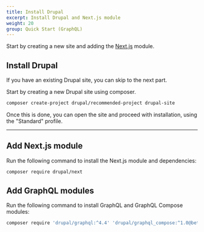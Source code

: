 ```yaml
---
title: Install Drupal
excerpt: Install Drupal and Next.js module
weight: 20
group: Quick Start (GraphQL)
---
```


Start by creating a new site and adding the [Next.js](https://drupal.org/project/next) module.

## Install Drupal

<Callout>

If you have an existing Drupal site, you can skip to the next part.

</Callout>

Start by creating a new Drupal site using composer.

```sh
composer create-project drupal/recommended-project drupal-site
```

Once this is done, you can open the site and proceed with installation, using the "Standard" profile.

---

## Add Next.js module

Run the following command to install the Next.js module and dependencies:

```sh
composer require drupal/next
```

## Add GraphQL modules

Run the following command to install GraphQL and GraphQL Compose modules:

```sh
composer require 'drupal/graphql:^4.4' 'drupal/graphql_compose:^1.0@beta'
```

